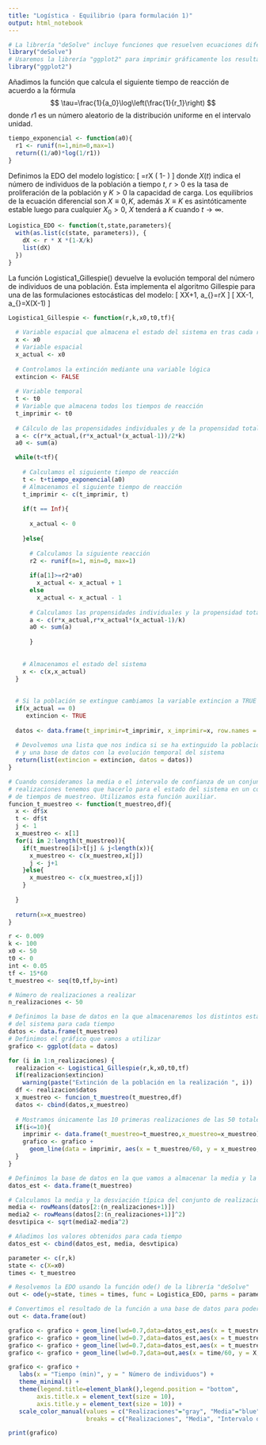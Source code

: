 ---
title: "Logística - Equilibrio (para formulación 1)"
output: html_notebook
---
```{r}
# La librería "deSolve" incluye funciones que resuelven ecuaciones diferenciales ordinarias
library("deSolve")
# Usaremos la librería "ggplot2" para imprimir gráficamente los resultados
library("ggplot2")
```

Añadimos la función que calcula el siguiente tiempo de reacción de
acuerdo a la fórmula $$
  \tau=\frac{1}{a_0}\log\left(\frac{1}{r_1}\right)
$$ donde $r1$ es un número aleatorio de la distribución uniforme en el
intervalo unidad.

```{r}
tiempo_exponencial <- function(a0){
  r1 <- runif(n=1,min=0,max=1)
  return((1/a0)*log(1/r1))
}
```

Definimos la EDO del modelo logístico:
\[
\frac{dX}{dt}=rX \left( 1-\frac{X}{k} \right)
\]
donde $X(t)$ indica el número de individuos de la población a tiempo $t$, $r>0$ 
es la tasa de proliferación de la población y $K>0$ la capacidad de carga. 
Los equilibrios de la ecuación diferencial son $X\equiv 0,K$, 
además $X\equiv K$ es asintóticamente estable luego para cualquier $X_0>0$, 
$X$ tenderá a $K$ cuando $t \to \infty$.

```{r}
Logistica_EDO <- function(t,state,parameters){
  with(as.list(c(state, parameters)), { 
    dX <- r * X *(1-X/k)
    list(dX)
  })
}
```


La función Logistica1_Gillespie() devuelve la evolución temporal del número de 
individuos de una población. Ésta implementa el algoritmo Gillespie
para una de las formulaciones estocásticas del modelo:
\[
  X\rightarrow X+1, \quad a_{\text{nacimiento}}=rX
\]
\[
  X\rightarrow X-1, \quad a_{\text{muerte}}=\frac{r}{K}X(X-1)
\]

```{r}

Logistica1_Gillespie <- function(r,k,x0,t0,tf){
  
  # Variable espacial que almacena el estado del sistema en tras cada reacción
  x <- x0
  # Variable espacial
  x_actual <- x0
  
  # Controlamos la extinción mediante una variable lógica
  extincion <- FALSE
  
  # Variable temporal
  t <- t0
  # Variable que almacena todos los tiempos de reacción
  t_imprimir <- t0
  
  # Cálculo de las propensidades individuales y de la propensidad total  
  a <- c(r*x_actual,(r*x_actual*(x_actual-1))/2*k)
  a0 <- sum(a)

  while(t<tf){ 
    
    # Calculamos el siguiente tiempo de reacción
    t <- t+tiempo_exponencial(a0)
    # Almacenamos el siguiente tiempo de reacción
    t_imprimir <- c(t_imprimir, t)
    
    if(t == Inf){
      
      x_actual <- 0
    
    }else{
      
      # Calculamos la siguiente reacción
      r2 <- runif(n=1, min=0, max=1)
      
      if(a[1]>=r2*a0)
        x_actual <- x_actual + 1
      else
        x_actual <- x_actual - 1
      
      # Calculamos las propensidades individuales y la propensidad total
      a <- c(r*x_actual,r*x_actual*(x_actual-1)/k)
      a0 <- sum(a)
    
      }
  
  
    # Almacenamos el estado del sistema
    x <- c(x,x_actual)
  }
  
  
  # Si la población se extingue cambiamos la variable extincion a TRUE
  if(x_actual == 0)
     extincion <- TRUE
  
  datos <- data.frame(t_imprimir=t_imprimir, x_imprimir=x, row.names = NULL)
  
  # Devolvemos una lista que nos indica si se ha extinguido la población 
  # y una base de datos con la evolución temporal del sistema
  return(list(extincion = extincion, datos = datos))
}

```

```{r}

# Cuando consideramos la media o el intervalo de confianza de un conjunto de 
# realizaciones tenemos que hacerlo para el estado del sistema en un conjunto 
# de tiempos de muestreo. Utilizamos esta función auxiliar.
funcion_t_muestreo <- function(t_muestreo,df){
  x <- df$x
  t <- df$t
  j <- 1
  x_muestreo <- x[1]
  for(i in 2:length(t_muestreo)){
    if(t_muestreo[i]>t[j] & j<length(x)){
      x_muestreo <- c(x_muestreo,x[j])
      j <- j+1
    }else{
      x_muestreo <- c(x_muestreo,x[j])
    }
    
  }
  
  return(x=x_muestreo)
}
```

```{r}

r <- 0.009
k <- 100
x0 <- 50
t0 <- 0
int <- 0.05
tf <- 15*60
t_muestreo <- seq(t0,tf,by=int)

# Número de realizaciones a realizar
n_realizaciones <- 50

# Definimos la base de datos en la que almacenaremos los distintos estados
# del sistema para cada tiempo
datos <- data.frame(t_muestreo)
# Definimos el gráfico que vamos a utilizar
grafico <- ggplot(data = datos)

for (i in 1:n_realizaciones) {
  realizacion <- Logistica1_Gillespie(r,k,x0,t0,tf)
  if(realizacion$extincion)
    warning(paste("Extinción de la población en la realización ", i))
  df <- realizacion$datos
  x_muestreo <- funcion_t_muestreo(t_muestreo,df)
  datos <- cbind(datos,x_muestreo) 
  
  # Mostramos únicamente las 10 primeras realizaciones de las 50 totales
  if(i<=10){
    imprimir <- data.frame(t_muestreo=t_muestreo,x_muestreo=x_muestreo)
    grafico <- grafico + 
      geom_line(data = imprimir, aes(x = t_muestreo/60, y = x_muestreo, color="Realizaciones"))
  }
}

# Definimos la base de datos en la que vamos a almacenar la media y la desviación típica de las realizaciones
datos_est <- data.frame(t_muestreo)

# Calculamos la media y la desviación típica del conjunto de realizaciones
media <- rowMeans(datos[2:(n_realizaciones+1)])
media2 <- rowMeans(datos[2:(n_realizaciones+1)]^2)
desvtipica <- sqrt(media2-media^2)

# Añadimos los valores obtenidos para cada tiempo
datos_est <- cbind(datos_est, media, desvtipica)
```


```{r}
parameter <- c(r,k)
state <- c(X=x0)
times <- t_muestreo

# Resolvemos la EDO usando la función ode() de la librería "deSolve"
out <- ode(y=state, times = times, func = Logistica_EDO, parms = parameter)

# Convertimos el resultado de la función a una base de datos para poder representarlo gráficamente
out <- data.frame(out)
```

```{r}

grafico <- grafico + geom_line(lwd=0.7,data=datos_est,aes(x = t_muestreo/60, y = media,color="Media"))
grafico <- grafico + geom_line(lwd=0.7,data=datos_est,aes(x = t_muestreo/60, y = media-desvtipica,color="Intervalo de confianza"))
grafico <- grafico + geom_line(lwd=0.7,data=datos_est,aes(x = t_muestreo/60, y = media+desvtipica,color="Intervalo de confianza"))
grafico <- grafico + geom_line(lwd=0.7,data=out,aes(x = time/60, y = X,color="Sol. mod. det."))

grafico <- grafico +
   labs(x = "Tiempo (min)", y = " Número de individuos") +
   theme_minimal() +
   theme(legend.title=element_blank(),legend.position = "bottom",
        axis.title.x = element_text(size = 10),  
        axis.title.y = element_text(size = 10)) +
   scale_color_manual(values = c("Realizaciones"="gray", "Media"="blue", "Intervalo de confianza"= "green", "Sol. mod. det." = "red"),
                      breaks = c("Realizaciones", "Media", "Intervalo de confianza", "Sol. mod. det."))

print(grafico)
```
